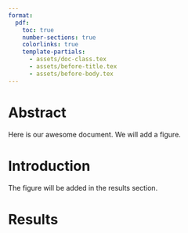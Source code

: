```yaml
---
format:
  pdf:
    toc: true
    number-sections: true
    colorlinks: true
    template-partials:
      - assets/doc-class.tex
      - assets/before-title.tex
      - assets/before-body.tex
---
```


# Abstract

Here is our awesome document. We will add a figure.

# Introduction

The figure will be added in the results section.

# Results